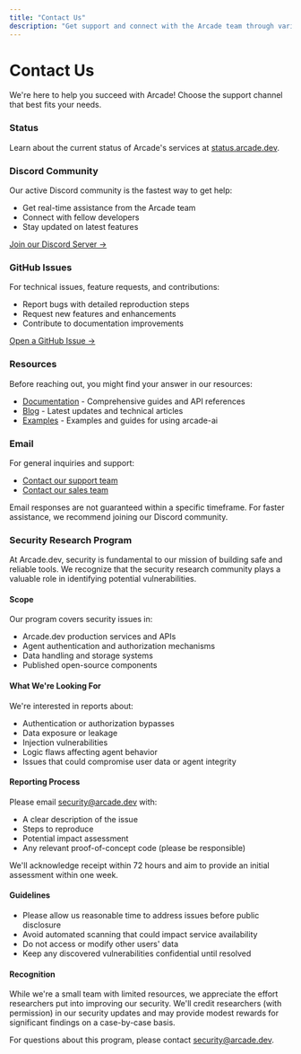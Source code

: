 ```yaml
---
title: "Contact Us"
description: "Get support and connect with the Arcade team through various channels"
---
```



# Contact Us

We're here to help you succeed with Arcade! Choose the support channel that best fits your needs.

### <ChartGantt className="inline-block w-5 h-5 mr-1 -mt-1" /> Status
Learn about the current status of Arcade's services at [status.arcade.dev](https://status.arcade.dev/).

### <Discord className="inline-block w-5 h-5 mr-1 -mt-1 dark:[&>path]:fill-white [&>path]:fill-black" /> Discord Community
Our active Discord community is the fastest way to get help:
- Get real-time assistance from the Arcade team
- Connect with fellow developers
- Stay updated on latest features

[Join our Discord Server →](https://discord.gg/GUZEMpEZ9p)

### <Github className="inline-block w-5 h-5 mr-1 -mt-1" /> GitHub Issues
For technical issues, feature requests, and contributions:
- Report bugs with detailed reproduction steps
- Request new features and enhancements
- Contribute to documentation improvements

[Open a GitHub Issue →](https://github.com/ArcadeAI/arcade-ai/issues/new/choose)

### <BookOpen className="inline-block w-5 h-5 mr-1 -mt-1" /> Resources
Before reaching out, you might find your answer in our resources:
- [Documentation](https://docs.arcade.dev) - Comprehensive guides and API references
- [Blog](https://blog.arcade.dev/) - Latest updates and technical articles
- [Examples](https://github.com/ArcadeAI/arcade-ai/tree/main/examples) - Examples and guides for using arcade-ai

### <Mail className="inline-block w-5 h-5 mr-1 -mt-1" /> Email
For general inquiries and support:
- [Contact our support team](mailto:support@arcade.dev)
- [Contact our sales team](mailto:sales@arcade.dev)

<Callout type="info">
Email responses are not guaranteed within a specific timeframe. For faster assistance, we recommend joining our Discord community.
</Callout>

### <Bug className="inline-block w-5 h-5 mr-1 -mt-1" /> Security Research Program

At Arcade.dev, security is fundamental to our mission of building safe and reliable tools. We recognize that the security research community plays a valuable role in identifying potential vulnerabilities.

#### Scope

Our program covers security issues in:
* Arcade.dev production services and APIs
* Agent authentication and authorization mechanisms
* Data handling and storage systems
* Published open-source components

#### What We're Looking For

We're interested in reports about:
* Authentication or authorization bypasses
* Data exposure or leakage
* Injection vulnerabilities
* Logic flaws affecting agent behavior
* Issues that could compromise user data or agent integrity

#### Reporting Process

Please email security@arcade.dev with:
* A clear description of the issue
* Steps to reproduce
* Potential impact assessment
* Any relevant proof-of-concept code (please be responsible)

We'll acknowledge receipt within 72 hours and aim to provide an initial assessment within one week.

#### Guidelines

* Please allow us reasonable time to address issues before public disclosure
* Avoid automated scanning that could impact service availability
* Do not access or modify other users' data
* Keep any discovered vulnerabilities confidential until resolved

#### Recognition

While we're a small team with limited resources, we appreciate the effort researchers put into improving our security. We'll credit researchers (with permission) in our security updates and may provide modest rewards for significant findings on a case-by-case basis.

For questions about this program, please contact security@arcade.dev.
